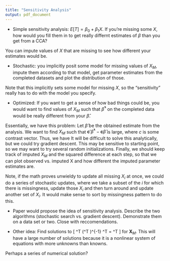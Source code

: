 ```yaml
---
title: "Sensitivity Analysis"
output: pdf_document
---
```


- Simple sensitivity analysis: $E[T] = \beta_0 + \beta_1 X$. 
If you're missing some $X$, how would you fill them in to get really differnt estimates of $\beta$ than you get from a CCA?

You can impute values of $X$ that are missing to see how different your estimates would be. 

- Stochastic: you implicitly posit some model for missing values of $X_M$, impute them according to that model, get parameter estimates from the completed datasets and plot the distribution of those.

Note that this implicitly sets some model for missing $X$, so the "sensitivity" really has to do with the model you specify.

- Optimized: If you want to get a sense of how bad things could be, you would want to find values of $X_M$ such that $\hat{\beta}^*$ on the completed data would be really different from your $\hat{\beta}$.

Essentially, we have this problem: Let $\hat{\beta}$ be the obtained estimate from the analysis. We want to find $X_M$ such that $\mathbf{c}'\hat{\beta}^* - \mathbf{c} \hat{\beta}$ is large, where $c$ is some contrast vector.
Thus, we have
\begin{align*}
& \min_{X_M} -(\mathbf{c}'\hat{\beta}^* - \mathbf{c} \hat{\beta})^2 \\
& \text{subject to } X_M \in \mathcal{X}
\end{align*}
It will be difficult to solve this analytically, but we could try gradient descent. 
This may be sensitive to starting point, so we may want to try several random initializations. 
Finally, we should keep track of imputed $X_M$ and the squared difference at each step, so that we can plot observed vs. imputed X and how different the imputed parameter estimates are.

Note, if the math proves unwieldy to update all missing $X_i$ at once, we could do a series of stochastic updates, where we take a subset of the $i$ for which there is missingness, update those $X_i$ and then turn around and update another set of $X_i$. It would make sense to sort by missingness pattern to do this. 


- Paper would propose the idea of sensitivity analysis. Describe the two algorithms (stochastic search vs. gradient descent). Demonstrate them on a data set or two. Close with reccomendations.

- Other idea:
Find solutions to 
\[
\mathbf{c}^T (\mathbf{X}^T \mathbf{W} \mathbf{X})^{-1} \mathbf{X}^T \mathbf{W} \mathbf{T} = \mathbf{c}^T \mathbf{0} 
\]
for $\mathbf{X}_M$. This will have a large number of solutions because it is a nonlinear system of equations with more unknowns than knowns. 

Perhaps a series of numerical solution?


